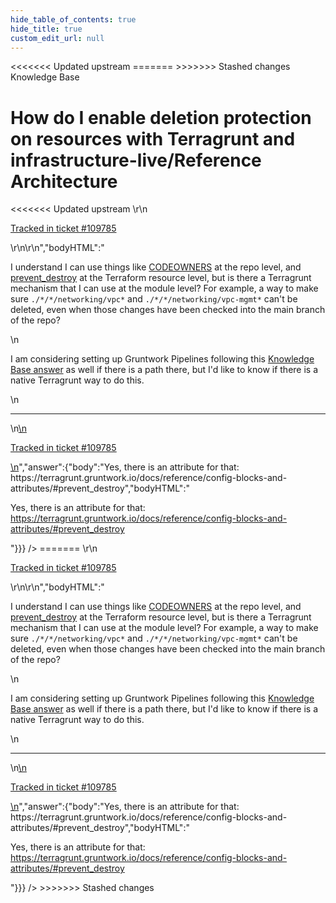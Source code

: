 ```yaml
---
hide_table_of_contents: true
hide_title: true
custom_edit_url: null
---
```



<head>
<<<<<<< Updated upstream
  <link rel="canonical" href="https://github.com/tnn-gruntwork-io/knowledge-base/discussions/629" />
=======
  <link rel="canonical" href="https://github.com/tnn-gruntwork-io/knowledge-base/discussions/629" />
>>>>>>> Stashed changes
</head>

<CenterLayout>
<span className="searchCategory">Knowledge Base</span>
<h1>How do I enable deletion protection on resources with Terragrunt and infrastructure-live/Reference Architecture</h1>
<<<<<<< Updated upstream
<GitHub discussion={{"id":"D_kwDOF8slf84ASGdQ","number":629,"author":{"login":"iangrunt"},"title":"How do I enable deletion protection on resources with Terragrunt and infrastructure-live/Reference Architecture","body":"\r\nI understand I can use things like [CODEOWNERS](https://docs.github.com/en/repositories/managing-your-repositorys-settings-and-features/customizing-your-repository/about-code-owners) at the repo level, and [prevent_destroy](https://developer.hashicorp.com/terraform/language/meta-arguments/lifecycle#prevent_destroy) at the Terraform resource level, but is there a Terragrunt mechanism that I can use at the module level? For example, a way to make sure `./*/*/networking/vpc*` and `./*/*/networking/vpc-mgmt*` can't be deleted, even when those changes have been checked into the main branch of the repo?  \r\n\r\nI am considering setting up Gruntwork Pipelines following this [Knowledge Base answer](https://github.com/tnn-gruntwork-io/knowledge-base/discussions/349) as well if there is a path there, but I'd like to know if there is a native Terragrunt way to do this. \r\n\r\n---\r\n\r\n<ins datetime=\"2023-01-10T23:12:06Z\">\r\n  <p><a href=\"https://support.gruntwork.io/hc/requests/109785\">Tracked in ticket #109785</a></p>\r\n</ins>\r\n","bodyHTML":"<p dir=\"auto\">I understand I can use things like <a href=\"https://docs.github.com/en/repositories/managing-your-repositorys-settings-and-features/customizing-your-repository/about-code-owners\">CODEOWNERS</a> at the repo level, and <a href=\"https://developer.hashicorp.com/terraform/language/meta-arguments/lifecycle#prevent_destroy\" rel=\"nofollow\">prevent_destroy</a> at the Terraform resource level, but is there a Terragrunt mechanism that I can use at the module level? For example, a way to make sure <code class=\"notranslate\">./*/*/networking/vpc*</code> and <code class=\"notranslate\">./*/*/networking/vpc-mgmt*</code> can't be deleted, even when those changes have been checked into the main branch of the repo?</p>\n<p dir=\"auto\">I am considering setting up Gruntwork Pipelines following this <a href=\"https://github.com/tnn-gruntwork-io/knowledge-base/discussions/349\" data-hovercard-type=\"discussion\" data-hovercard-url=\"/tnn-gruntwork-io/knowledge-base/discussions/349/hovercard\">Knowledge Base answer</a> as well if there is a path there, but I'd like to know if there is a native Terragrunt way to do this.</p>\n<hr>\n<ins datetime=\"2023-01-10T23:12:06Z\">\n  <p dir=\"auto\"><a href=\"https://support.gruntwork.io/hc/requests/109785\" rel=\"nofollow\">Tracked in ticket #109785</a></p>\n</ins>","answer":{"body":"Yes, there is an attribute for that: https://terragrunt.gruntwork.io/docs/reference/config-blocks-and-attributes/#prevent_destroy","bodyHTML":"<p dir=\"auto\">Yes, there is an attribute for that: <a href=\"https://terragrunt.gruntwork.io/docs/reference/config-blocks-and-attributes/#prevent_destroy\" rel=\"nofollow\">https://terragrunt.gruntwork.io/docs/reference/config-blocks-and-attributes/#prevent_destroy</a></p>"}}} />
=======
<GitHub discussion={{"id":"D_kwDOF8slf84ASGdQ","number":629,"author":{"login":"iangrunt"},"title":"How do I enable deletion protection on resources with Terragrunt and infrastructure-live/Reference Architecture","body":"\r\nI understand I can use things like [CODEOWNERS](https://docs.github.com/en/repositories/managing-your-repositorys-settings-and-features/customizing-your-repository/about-code-owners) at the repo level, and [prevent_destroy](https://developer.hashicorp.com/terraform/language/meta-arguments/lifecycle#prevent_destroy) at the Terraform resource level, but is there a Terragrunt mechanism that I can use at the module level? For example, a way to make sure `./*/*/networking/vpc*` and `./*/*/networking/vpc-mgmt*` can't be deleted, even when those changes have been checked into the main branch of the repo?  \r\n\r\nI am considering setting up Gruntwork Pipelines following this [Knowledge Base answer](https://github.com/tnn-gruntwork-io/knowledge-base/discussions/349) as well if there is a path there, but I'd like to know if there is a native Terragrunt way to do this. \r\n\r\n---\r\n\r\n<ins datetime=\"2023-01-10T23:12:06Z\">\r\n  <p><a href=\"https://support.gruntwork.io/hc/requests/109785\">Tracked in ticket #109785</a></p>\r\n</ins>\r\n","bodyHTML":"<p dir=\"auto\">I understand I can use things like <a href=\"https://docs.github.com/en/repositories/managing-your-repositorys-settings-and-features/customizing-your-repository/about-code-owners\">CODEOWNERS</a> at the repo level, and <a href=\"https://developer.hashicorp.com/terraform/language/meta-arguments/lifecycle#prevent_destroy\" rel=\"nofollow\">prevent_destroy</a> at the Terraform resource level, but is there a Terragrunt mechanism that I can use at the module level? For example, a way to make sure <code class=\"notranslate\">./*/*/networking/vpc*</code> and <code class=\"notranslate\">./*/*/networking/vpc-mgmt*</code> can't be deleted, even when those changes have been checked into the main branch of the repo?</p>\n<p dir=\"auto\">I am considering setting up Gruntwork Pipelines following this <a href=\"https://github.com/tnn-gruntwork-io/knowledge-base/discussions/349\" data-hovercard-type=\"discussion\" data-hovercard-url=\"/tnn-gruntwork-io/knowledge-base/discussions/349/hovercard\">Knowledge Base answer</a> as well if there is a path there, but I'd like to know if there is a native Terragrunt way to do this.</p>\n<hr>\n<ins datetime=\"2023-01-10T23:12:06Z\">\n  <p dir=\"auto\"><a href=\"https://support.gruntwork.io/hc/requests/109785\" rel=\"nofollow\">Tracked in ticket #109785</a></p>\n</ins>","answer":{"body":"Yes, there is an attribute for that: https://terragrunt.gruntwork.io/docs/reference/config-blocks-and-attributes/#prevent_destroy","bodyHTML":"<p dir=\"auto\">Yes, there is an attribute for that: <a href=\"https://terragrunt.gruntwork.io/docs/reference/config-blocks-and-attributes/#prevent_destroy\" rel=\"nofollow\">https://terragrunt.gruntwork.io/docs/reference/config-blocks-and-attributes/#prevent_destroy</a></p>"}}} />
>>>>>>> Stashed changes

</CenterLayout>
  

<!-- ##DOCS-SOURCER-START
{
  "sourcePlugin": "github-discussions",
  "hash": "ac18d38e09c8b52c6850564bcfa86ad3"
}
##DOCS-SOURCER-END -->
